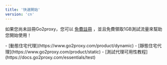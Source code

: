 ```yaml
---
title: '快速開始'
version: 'cn'
---
```


<Tip>如果您尚未註冊Go2proxy，您可以 [免費註冊](https://www.go2proxy.com/register) ，並且免費領取1GB測試流量來幫助您開始使用！</Tip>

<Steps>
  <Step title="登入">
  </Step>
  <Step title="選擇代理產品">
   <Accordion title="根據業務的需求選擇合適的代理產品">
- [動態住宅代理](https://www.go2proxy.com/product/dynamic)
- [靜態住宅代理](https://www.go2proxy.com/product/static)
</Accordion>
  </Step>
  <Step title="完成代理測試">
     <Accordion title="我的訂單中查看代理資訊，在本地或伺服器上完成調試，確認代理IP可用。">
   -  [測試代理可用性教程](https://docs.go2proxy.com/essentials/test)
  </Accordion>
  </Step>
  <Step title="編寫採集程序抓取">
  </Step>
</Steps>
